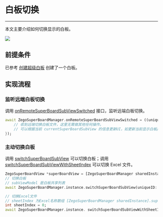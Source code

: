 # 白板切换

- - -

本文主要介绍如何切换显示的白板。

<Frame width="512" height="auto" caption=""><img src="https://storage.zego.im/sdk-doc/Pics/WhiteboardView/switch.gif" /></Frame>

## 前提条件

已参考 [创建超级白板](../Quick%20Start/create%20white%20board.mdx) 创建了一个白板。

## 实现流程

### 监听远端白板切换

调用 [onRemoteSuperBoardSubViewSwitched](https://pub.dev/documentation/zego_superboard/latest/zego_superboard_event_handler/ZegoSuperBoardEventHandler/onRemoteSuperBoardSubViewSwitched.html) 接口，监听远端白板切换。

```dart
await ZegoSuperBoardManager.onRemoteSuperBoardSubViewSwitched = ((uniqueID) { 
    // 收到远端切换白板文件，这里无需做其他任何操作。 
    // 可以根据当前 currentSuperBoardSubView 的信息更新UI，如更新当前显示白板/文件名称。 
}); 
```

### 主动切换白板

调用 [switchSuperBoardSubView](https://pub.dev/documentation/zego_superboard/latest/zego_superboard/ZegoSuperBoardManager/switchSuperBoardSubView.html) 可以切换白板；调用 [switchSuperBoardSubViewWithSheetIndex](https://pub.dev/documentation/zego_superboard/latest/zego_superboard/ZegoSuperBoardManager/switchSuperBoardSubViewWithSheetIndex.html) 可以切换 Excel 文件。

```dart
ZegoSuperBoardView *superBoardView = [ZegoSuperBoardManager sharedInstance].superBoardView; 
// 切换白板 
// subViewModel 是白板共享列表 
await ZegoSuperBoardManager.instance.switchSuperBoardSubView(uniqueID: subViewModel.uniqueID); 

// 切换Excel文件 
// sheetIndex 为Excel名称数组 [ZegoSuperBoardManager sharedInstance].superBoardView.currentSuperBoardSubView.excelSheetNameList 里的下标 
int sheetIndex = 0; 
await ZegoSuperBoardManager.instance. switchSuperBoardSubViewWithSheetIndex(uniqueID: subViewModel.uniqueID, sheetIndex: sheetIndex); 
```
